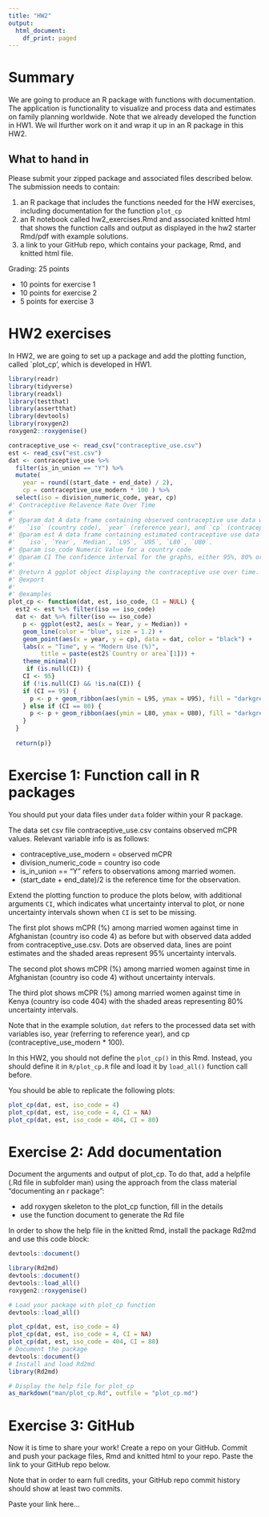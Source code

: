 ```yaml
---
title: "HW2"
output:
  html_document:
    df_print: paged
---
```


# Summary

We are going to produce an R package with functions with documentation. The application is functionality to visualize and process data and estimates on family planning worldwide. Note that we already developed the function in HW1. We wil lfurther work on it and wrap it up in an R package in this HW2.



## What to hand in
Please submit your zipped package and associated files described below.
The submission needs to contain:

1. an R package that includes the functions needed for the HW exercises, including documentation for the function `plot_cp`
2. an R notebook called hw2_exercises.Rmd and associated knitted html that shows the function calls and output as displayed in the hw2 starter Rmd/pdf with example solutions.
3. a link to your GitHub repo, which contains your package, Rmd, and knitted html file.


Grading: 25 points

- 10 points for exercise 1
- 10 points for exercise 2
- 5 points for exercise 3

# HW2 exercises

In HW2, we are going to set up a package and add the plotting function, called `plot_cp', which is developed in HW1. 
```r
library(readr)
library(tidyverse)
library(readxl)
library(testthat)
library(assertthat)
library(devtools)
library(roxygen2)
roxygen2::roxygenise()
```

```r
contraceptive_use <- read_csv("contraceptive_use.csv")
est <- read_csv("est.csv")
dat <- contraceptive_use %>%
  filter(is_in_union == "Y") %>%  
  mutate(
    year = round((start_date + end_date) / 2),  
    cp = contraceptive_use_modern * 100 ) %>%
  select(iso = division_numeric_code, year, cp) 
#' Contraceptive Relavence Rate Over Time
#'
#' @param dat A data frame containing observed contraceptive use data with columns:
#'   `iso` (country code), `year` (reference year), and `cp` (contraceptive use modern %).
#' @param est A data frame containing estimated contraceptive use data with columns:
#'   `iso`, `Year`, `Median`, `L95`, `U95`, `L80`, `U80`.
#' @param iso_code Numeric Value for a country code 
#' @param CI The confidence interval for the graphs, either 95%, 80% or other.
#'
#' @return A ggplot object displaying the contraceptive use over time.
#' @export
#'
#' @examples
plot_cp <- function(dat, est, iso_code, CI = NULL) {
  est2 <- est %>% filter(iso == iso_code)
  dat <- dat %>% filter(iso == iso_code)
    p <- ggplot(est2, aes(x = Year, y = Median)) +
    geom_line(color = "blue", size = 1.2) +  
    geom_point(aes(x = year, y = cp), data = dat, color = "black") + 
    labs(x = "Time", y = "Modern Use (%)", 
         title = paste(est2$`Country or area`[1])) +
    theme_minimal()
     if (is.null(CI)) {
    CI <- 95}
    if (!is.null(CI) && !is.na(CI)) {
    if (CI == 95) {
      p <- p + geom_ribbon(aes(ymin = L95, ymax = U95), fill = "darkgrey", alpha = 0.5)  
    } else if (CI == 80) {
      p <- p + geom_ribbon(aes(ymin = L80, ymax = U80), fill = "darkgrey", alpha = 0.5)  
    }
  }
  
  return(p)}
```

# Exercise 1: Function call in R packages

You should put your data files under `data` folder within your R package.

The data set csv file contraceptive_use.csv contains observed mCPR values. Relevant variable info is as follows:

- contraceptive_use_modern = observed mCPR 
- division_numeric_code = country iso code
- is_in_union == "Y" refers to observations among married women. 
- (start_date + end_date)/2 is the reference time for the observation. 

Extend the plotting function to produce the plots below, with additional arguments `CI`, which indicates what uncertainty interval to plot, or none uncertainty intervals shown when `CI` is set to be missing. 

The first plot shows mCPR (%) among married women against time in Afghanistan (country iso code 4) as before but with observed data added from contraceptive_use.csv. Dots are observed data, lines are point estimates and the shaded areas represent 95% uncertainty intervals. 

The second plot shows mCPR (%) among married women against time in Afghanistan (country iso code 4) without uncertainty intervals. 

The third plot shows mCPR (%) among married women against time in Kenya (country iso code 404) with the shaded areas representing 80% uncertainty intervals. 

Note that in the example solution, `dat` refers to the processed data set with variables iso, year (referring to reference year), and cp (contraceptive_use_modern * 100). 

In this HW2, you should not define the `plot_cp()` in this Rmd. Instead, you should define it in `R/plot_cp.R` file and load it by `load_all()` function call before.

You should be able to replicate the following plots:

```r
plot_cp(dat, est, iso_code = 4)
plot_cp(dat, est, iso_code = 4, CI = NA)
plot_cp(dat, est, iso_code = 404, CI = 80)
```

# Exercise 2: Add documentation 

Document the arguments and output of plot_cp. To do that, add a helpfile (.Rd file in subfolder man) using the approach from the class material "documenting an r package":

- add roxygen skeleton to the plot_cp function, fill in the details
- use the function document to generate the Rd file

In order to show the help file in the knitted Rmd, install the package Rd2md and use this code block:

```r
devtools::document()
```


```r
library(Rd2md)
devtools::document()
devtools::load_all()
roxygen2::roxygenise()
```

```r
# Load your package with plot_cp function
devtools::load_all()

plot_cp(dat, est, iso_code = 4)
plot_cp(dat, est, iso_code = 4, CI = NA)
plot_cp(dat, est, iso_code = 404, CI = 80)
# Document the package
devtools::document()
# Install and load Rd2md
library(Rd2md)

# Display the help file for plot_cp
as_markdown("man/plot_cp.Rd", outfile = "plot_cp.md")

```

# Exercise 3: GitHub

Now it is time to share your work! Create a repo on your GitHub. Commit and push your package files, Rmd and knitted html to your repo. Paste the link to your GitHub repo below. 

Note that in order to earn full credits, your GitHub repo commit history should show at least two commits.

Paste your link here...
